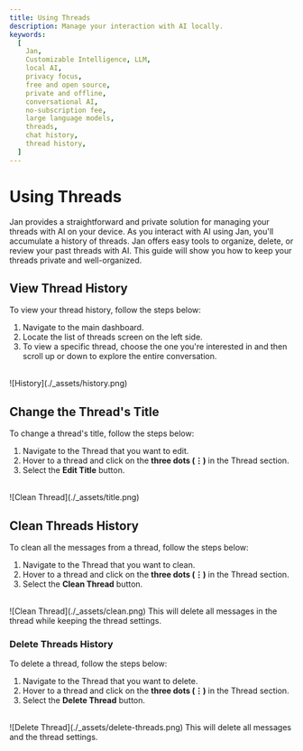 ```yaml
---
title: Using Threads
description: Manage your interaction with AI locally.
keywords:
  [
    Jan,
    Customizable Intelligence, LLM,
    local AI,
    privacy focus,
    free and open source,
    private and offline,
    conversational AI,
    no-subscription fee,
    large language models,
    threads,
    chat history,
    thread history,
  ]
---
```



# Using Threads

Jan provides a straightforward and private solution for managing your threads with AI on your device. As you interact with AI using Jan, you'll accumulate a history of threads.
Jan offers easy tools to organize, delete, or review your past threads with AI. This guide will show you how to keep your threads private and well-organized.

## View Thread History

To view your thread history, follow the steps below:

1. Navigate to the main dashboard.
2. Locate the list of threads screen on the left side.
3. To view a specific thread, choose the one you're interested in and then scroll up or down to explore the entire conversation.
<br/>
![History](./_assets/history.png)

## Change the Thread's Title
To change a thread's title, follow the steps below:

1. Navigate to the Thread that you want to edit.
2. Hover to a thread and click on the **three dots (⋮)** in the Thread section.
3. Select the **Edit Title** button.
<br/>
![Clean Thread](./_assets/title.png)

## Clean Threads History

To clean all the messages from a thread, follow the steps below:

1. Navigate to the Thread that you want to clean.
2. Hover to a thread and click on the **three dots (⋮)** in the Thread section.
3. Select the **Clean Thread** button.
<br/>
![Clean Thread](./_assets/clean.png)

<Callout type="info">
  This will delete all messages in the thread while keeping the thread settings.
</Callout>

### Delete Threads History

To delete a thread, follow the steps below:

1. Navigate to the Thread that you want to delete.
2. Hover to a thread and click on the **three dots (⋮)** in the Thread section.
3. Select the **Delete Thread** button.
<br/>
![Delete Thread](./_assets/delete-threads.png)

<Callout type="info">
  This will delete all messages and the thread settings.
</Callout>
